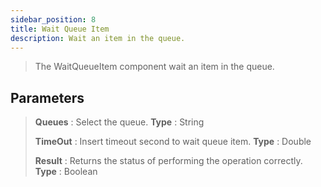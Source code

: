 ---
sidebar_position: 8
title: Wait Queue Item
description: Wait an item in the queue.
---
> The WaitQueueItem component wait an item in the queue.

## Parameters

> **Queues** : Select the queue. **Type** : String
>
> **TimeOut** : Insert timeout second to wait queue item. **Type** : Double
>
> **Result** : Returns the status of performing the operation correctly. **Type** : Boolean